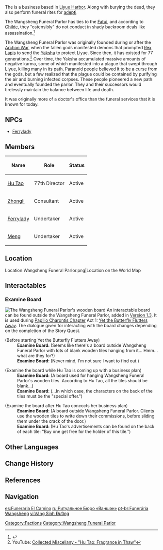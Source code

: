 {{Location Infobox
|image        = wangsheng.jpeg
|type         = Point of Interest
|region       = Liyue
|area         = Sea of Clouds
|subarea      = Liyue Harbor
}}
The {{Lang|'''Wangsheng Funeral Parlor'''|zh=往生堂|zh_rm=Wǎngshēng-táng}} is a business based in [[Liyue Harbor]]. Along with burying the dead, they also perform funeral rites for [[adepti]].

The Wangsheng Funeral Parlor has ties to the [[Fatui]], and according to [[Tartaglia|Childe]], they "ostensibly" do not conduct in shady backroom deals like assassination.<ref>{{Ref/Quest|An Organization Known as Wangsheng}}</ref>

The Wangsheng Funeral Parlor was originally founded during or after the [[Archon War]], when the fallen gods manifested demons that prompted [[Rex Lapis]] to send the [[Yaksha]] to protect Liyue. Since then, it has existed for 77 generations.<ref>YouTube: [https://youtu.be/2dcaQiLBqEo Collected Miscellany - "Hu Tao: Fragrance in Thaw"]</ref> Over time, the Yaksha accumulated massive amounts of negative karma, some of which manifested into a plague that swept through Liyue, killing many in its path. Paranoid people believed it to be a curse from the gods, but a few realized that the plague could be contained by purifying the air and burning infected corpses. These people pioneered a new path and eventually founded the parlor. They and their successors would tirelessly maintain the balance between life and death.

It was originally more of a doctor's office than the funeral services that it is known for today.

==NPCs==
*[[Ferrylady]]

==Members==
{| class="wikitable"
! Name !! Role !! Status
|-
| [[Hu Tao]] || 77th Director || Active
|-
| [[Zhongli]] || Consultant || Active
|-
| [[Ferrylady]] || Undertaker || Active
|-
| [[Meng]] || Undertaker || Active
|}

==Location==
<gallery hideaddbutton="true" captionalign="center">
Location Wangsheng Funeral Parlor.png|Location on the World Map
</gallery>

==Interactables==
===Examine Board===
[[File:Location Wangsheng Funeral Parlor - Board.png|thumb|The Wangsheng Funeral Parlor's wooden board]]
An interactable board can be found outside the Wangsheng Funeral Parlor, added in [[Version 1.3]]. It is used during [[Papilio Charontis Chapter]] Act 1: [[Yet the Butterfly Flutters Away]]. The dialogue given for interacting with the board changes depending on the completion of the Story Quest.

{{Dialogue start}}
;(Before starting Yet the Butterfly Flutters Away)
:'''Examine Board:''' (Seems like there's a board outside Wangsheng Funeral Parlor with lots of blank wooden tiles hanging from it... Hmm... what are they for?)
:'''Examine Board:''' (Never mind, I'm not sure I want to find out.)

;(Examine the board while Hu Tao is coming up with a business plan)
:'''Examine Board:''' (A board used for hanging Wangsheng Funeral Parlor's wooden tiles. According to Hu Tao, all the tiles should be blank...)
:'''Examine Board:''' (...In which case, the characters on the back of the tiles must be the "special offer.")

;(Examine the board after Hu Tao concocts her business plan)
:'''Examine Board:''' (A board outside Wangsheng Funeral Parlor. Clients use the wooden tiles to write down their commissions, before sliding them under the crack of the door.)
:'''Examine Board:''' (Hu Tao's advertisements can be found on the back of each tile: "Buy one get free for the holder of this tile.")
{{dialogue end}}

==Other Languages==
{{Other Languages
|en      = Wangsheng Funeral Parlor
|zhs     = 往生堂
|zhs_rm  = Wǎngshēng-táng
|zht     = 往生堂
|zht_rm  = Wǎngshēng-táng
|zh_tl   = Hall of Rebirth
|ja      = {{Rubi|往|おう|生|じょう|堂|どう}}
|ja_rm   = Oujou-dou<ref>{{Ref/VO|Hu Tao|初めまして…|ja}}</ref>
|ja_tl   = Hall of Rebirth{{Sino|ja}}
|ko      = {{tt|왕생당|往生堂}}
|ko_rm   = Wangsaeng-dang
|ko_tl   = Hall of Rebirth{{Sino|ko}}
|es      = Funeraria El Camino
|es_tl   = 
|fr      = Funérarium Wangsheng
|fr_tl   = Wangsheng Funeral Home
|ru      = Ритуальный бюро «Ваншэн»
|ru_tl   = 
|th      = โถงแห่งการเกิดใหม่ Wangsheng
|th_rm   = Thong haeng kan koet mai Wangsheng
|th_tl   = Wangsheng Hall of Rebirth
|vi      = {{tt|Vãng Sinh Đường|往生堂}}
|vi_tl   = Hall of Rebirth{{Sino|vi}}
|de      = Bestattungsunternehmen Wangsheng
|de_tl   = Funeral Parlor Wangsheng
|id      = Wangsheng Funeral Parlor
|pt      = Funerária de Wangsheng
|pt_tl   = Wangsheng Funeral Home
}}

==Change History==
{{Change History|1.0}}

==References==
{{Reflist}}

==Navigation==
{{PoI Navbox|Liyue}}
[[Category:Factions]]
[[Category:Wangsheng Funeral Parlor]]

[[es:Funeraria El Camino]]
[[ru:Ритуальное Бюро «Ваншэн»]]
[[pt-br:Funerária Wangsheng]]
[[vi:Vãng Sinh Đường]]